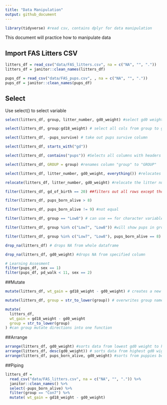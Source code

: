 ```yaml
---
title: "Data Manipulation"
output: github_document
---
```


```r
library(tidyverse) #read csv, contains dplyr for data manipulation
```

This document will practice how to manipulate data

## Import FAS Litters CSV

```r

litters_df = read_csv("data/FAS_litters.csv", na = c("NA", "", "."))
litters_df = janitor::clean_names(litters_df) 

pups_df = read_csv("data/FAS_pups.csv", , na = c("NA", "", "."))
pups_df = janitor::clean_names(pups_df)

```


## Select

Use select() to select variable

```r

select(litters_df, group, litter_number, gd0_weight) #select gd0 weight col, gets rid of everything else

```

```r

select(litters_df, group:gd18_weight) # select all cols from group to gd18 weight

```

```r

select(litters_df, -pups_survive) # take out pups survive column

```

```r

select(litters_df, starts_with("gd"))

select(litters_df, contains("pups")) #Selects all columns with headers that contain "pups"

select(litters_df, GROUP = group) #renames column "group" to "GROUP"

select(litters_df, litter_number, gd0_weight, everything()) #relocates the columns by first col being litter #, second being gd0 weight, and shifting everything else to the right and keeping the same order

relocate(litters_df, litter_number, gd0_weight) #relocate the litter number and gd0 weight to the first two columns, keeps everything else as is
```

```r

filter(litters_df, gd_of_birth == 20) ##filters out all rows except those with a gd birth weight of 20; = must use double ==

filter(litters_df, pups_born_alive > 8)

filter(litters_df, pups_born_alive != 9) #not equal

filter(litters_df, group == "Low8") # can use == for character variables

filter(litters_df, group %in% c("Low7", "Low8")) #will show pups in group 7 or group 8; use %in c() to include all wanted variables, using == will not work anymore

filter(litters_df, group %in% c("Low7", "Low8"), pups_born_alive == 8) #must satisfy both conditions

drop_na(litters_df) # drops NA from whole dataframe

drop_na(litters_df, gd0_weight) #drops NA from specified column

# Learning Assesment
filter(pups_df, sex == 1)
filter(pups_df, pd_walk < 11, sex == 2)

```
##Mutate

```r

mutate(litters_df, wt_gain = gd18_weight - gd0_weight) # creates a new variable wt_gain by using existing columns

mutate(litters_df, group = str_to_lower(group)) # overwrites group name 

mutate(
  litters_df,
  wt_gain = gd18_weight - gd0_weight
  group = str_to_lower(group)
) #can group mutate directions into one function
```

##Arrange

```r

arrange(litters_df, gd0_weight) #sorts data from lowest gd0 weight to highest
arrange(litters_df, desc(gd0_weight)) # sorts data from highest gd0 wight to lowest
arrange(litters_df, pups_born_alive, gd0_weight) #sorts from puppies born alive then gd0 weight

```
##Piping

```r
litters_df = 
  read_csv("data/FAS_litters.csv", na = c("NA", "", ".")) %>% 
  janitor::clean_names() %>% 
  select(-pups_born_alive) %>% 
  filter(group == "Con7") %>% 
  mutate( wt_gain = gd18_weight - gd0_weight)
  
```